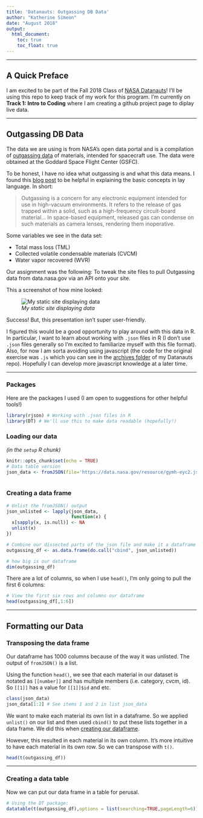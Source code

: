 ```yaml
---
title: 'Datanauts: Outgassing DB Data'
author: "Katherine Simeon"
date: "August 2018"
output: 
  html_document:
    toc: true
    toc_float: true
---
```

  
  
***  
  
## A Quick Preface  
  
I am excited to be part of the Fall 2018 Class of [NASA Datanauts](https://open.nasa.gov/explore/datanauts/)! I'll be using this repo to keep track of my work for this program. I'm currently on **Track 1: Intro to Coding** where I am creating a github project page to diplay live data.  
  
***
  
## Outgassing DB Data  
  
The data we are using is from NASA's open data portal and is a compilation of [outgassing data](https://data.nasa.gov/Applied-Science/Outgassing-Db/r588-f7pr) of materials, intended for spacecraft use. The data were obtained at the Goddard Space Flight Center (GSFC).    
  
To be honest, I have no idea what outgassing is and what this data means. I found this [blog post](http://mwexpert.typepad.com/rog_blog/2010/11/what-is-outgassing-and-when-does-it-matter.html) to be helpful in explaining the basic concepts in lay language. In short:
   
> Outgassing is a concern for any electronic equipment intended for use in high-vacuum environments. It refers to the release of gas trapped within a solid, such as a high-frequency circuit-board material... In space-based equipment, released gas can condense on such materials as camera lenses, rendering them inoperative.
   
Some variables we see in the data set:  
  
* Total mass loss (TML)    
* Collected volatile condensable materials (CVCM)   
* Water vapor recovered (WVR)
   
   
Our assignment was the following: To tweak the site files to pull Outgassing data from data.nasa.gov via an API onto your site.  
  
This a screenshot of how mine looked:  
  
![*My static site displaying data*](mypage.png)  
  
  
  
Success! But, this presentation isn't super user-friendly.
   
   
I figured this would be a good opportunity to play around with this data in R. In particular, I want to learn about working with `.json` files in R (I don't use `.json` files generally so I'm excited to familiarize myself with this file format). Also, for now I am sorta avoiding using javascript (the code for the original exercise was `.js` which you can see in the [archives folder](https://github.com/katherinesimeon/datanauts/tree/master/Archive) of my Datanauts repo). Hopefully I can develop more javascript knowledge at a later time.    
  
  
***
  
### Packages  
  
Here are the packages I used (I am open to suggestions for other helpful tools!)  
  
```r
library(rjson) # Working with .json files in R
library(DT) # We'll use this to make data readable (hopefully!)
```
  

### Loading our data   
  
*(in the `setup` R chunk)*
  
```r
knitr::opts_chunk$set(echo = TRUE)
# Data table version
json_data <- fromJSON(file='https://data.nasa.gov/resource/gymh-eyc2.json')
  
```
  
### Creating a data frame {#createdf} 
  
```r
# Unlist the fromJSON() output
json_unlisted <- lapply(json_data, 
                        function(x) {
  x[sapply(x, is.null)] <- NA
  unlist(x)
})

# Combine our dissected parts of the json file and make it a dataframe
outgassing_df <- as.data.frame(do.call("cbind", json_unlisted))

# how big is our dataframe 
dim(outgassing_df) 
```
  
  
There are a lot of columns, so when I use `head()`, I'm only going to pull the first 6 columns:  
    
```r
# View the first six rows and columns our dataframe
head(outgassing_df[,1:6])
```
  
***
  
## Formatting our Data  
  
### Transposing the data frame
   
Our dataframe has 1000 columns because of the way it was unlisted. The output of `fromJSON()` is a list.  
  
Using the function `head()`, we see that each material in our dataset is notated as `[[number]]` and has multiple members (i.e. category, cvcm, id). So `[[1]]` has a value for `[[1]]$id` and etc.   

```r
class(json_data)
json_data[1:2] # See items 1 and 2 in list json_data
```
  
We want to make each material its own list in a dataframe. So we applied `unlist()` on our list and then used `cbind()` to put these lists together in a data frame. We did this when [creating our dataframe](#createdf).  
  
However, this resulted in each material in its own column. It's more intuitive to have each material in its own row. So we can transpose with `t()`.    
  
```r
head(t(outgassing_df))
```
  
  
***
  
### Creating a data table   
  
Now we can put our data frame in a table for perusal.  
  
  

```r
# Using the DT package:
datatable(t(outgassing_df),options = list(searching=TRUE,pageLength=6))
```

